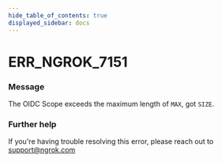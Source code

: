```yaml
---
hide_table_of_contents: true
displayed_sidebar: docs
---
```



# ERR_NGROK_7151

### Message

The OIDC Scope exceeds the maximum length of `MAX`, got `SIZE`.

<ErrorDetails error="err_ngrok_7151" />

### Further help

If you're having trouble resolving this error, please reach out to [support@ngrok.com](mailto:support@ngrok.com?subject=Help%20with%20ERR_NGROK_7151)

